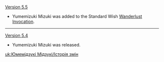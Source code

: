 {{Change History/Header}}
[[Version 5.5]]
* Yumemizuki Mizuki was added to the Standard Wish [[Wanderlust Invocation]].
----
[[Version 5.4]]
* Yumemizuki Mizuki was released.<!-- as a playable character with the [[]] event [[wish]].-->
<noinclude>
[[uk:Юмемідзукі Мідзукі/Історія змін]]
</noinclude>